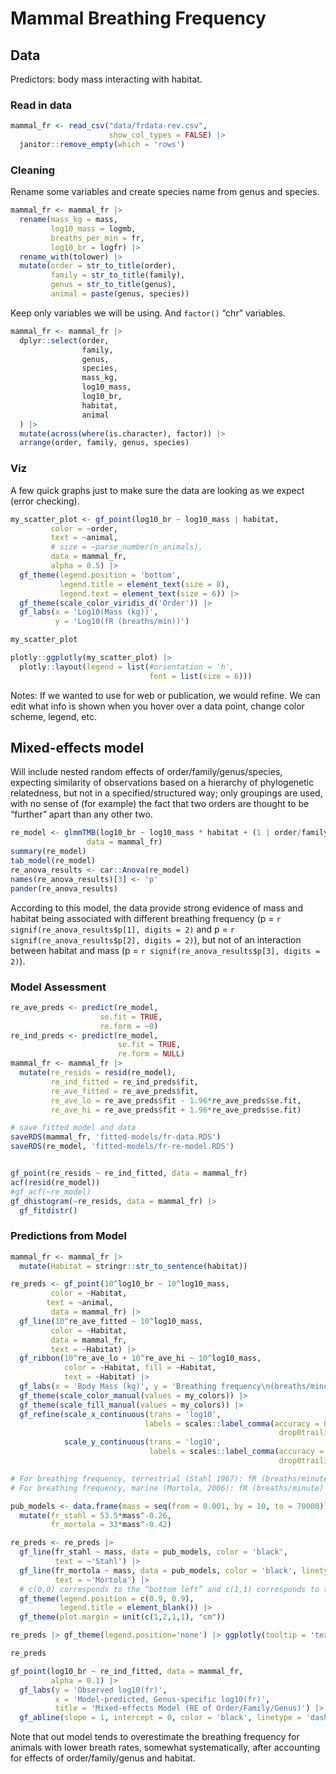 # Mammal Breathing Frequency

## Data

Predictors: body mass interacting with habitat.


### Read in data 

```r
mammal_fr <- read_csv("data/frdata-rev.csv",
                      show_col_types = FALSE) |>
  janitor::remove_empty(which = 'rows')
```

### Cleaning

Rename some variables and create species name from genus and species. 

```r
mammal_fr <- mammal_fr |>
  rename(mass_kg = mass,
         log10_mass = logmb,
         breaths_per_min = fr,
         log10_br = logfr) |>
  rename_with(tolower) |>
  mutate(order = str_to_title(order),
         family = str_to_title(family),
         genus = str_to_title(genus),
         animal = paste(genus, species))
```

Keep only variables we will be using. And `factor()` "chr" variables.

```r
mammal_fr <- mammal_fr |>
  dplyr::select(order,
                family,
                genus,
                species, 
                mass_kg,
                log10_mass,
                log10_br,
                habitat,
                animal
  ) |>
  mutate(across(where(is.character), factor)) |>
  arrange(order, family, genus, species)
```

### Viz
A few quick graphs just to make sure the data are looking as we expect (error checking).


```r
my_scatter_plot <- gf_point(log10_br ~ log10_mass | habitat,
         color = ~order,
         text = ~animal,
         # size = ~parse_number(n_animals),
         data = mammal_fr,
         alpha = 0.5) |>
  gf_theme(legend.position = 'bottom',
           legend.title = element_text(size = 8),
           legend.text = element_text(size = 6)) |>
  gf_theme(scale_color_viridis_d('Order')) |>
  gf_labs(x = 'Log10(Mass (kg))',
          y = 'Log10(fR (breaths/min))') 
```

```r
my_scatter_plot
```

```r
plotly::ggplotly(my_scatter_plot) |>
  plotly::layout(legend = list(#orientation = 'h',
                               font = list(size = 6)))
```

Notes: If we wanted to use for web or publication, we would refine. We can edit what info is shown when you hover over a data point, change color scheme, legend, etc.



## Mixed-effects model 

Will include nested random effects of order/family/genus/species, expecting similarity of observations based on a hierarchy of phylogenetic relatedness, but not in a specified/structured way; only groupings are used, with no sense of (for example) the fact that two orders are thought to be "further" apart than any other two.

```r
re_model <- glmmTMB(log10_br ~ log10_mass * habitat + (1 | order/family/genus),
                 data = mammal_fr)
summary(re_model)
tab_model(re_model) 
re_anova_results <- car::Anova(re_model)
names(re_anova_results)[3] <- 'p'
pander(re_anova_results)
```

According to this model, the data provide strong evidence of mass and habitat being associated with different breathing frequency (p = `r signif(re_anova_results$p[1], digits = 2)` and p = `r signif(re_anova_results$p[2], digits = 2)`), but not of an interaction between habitat and mass (p = `r signif(re_anova_results$p[3], digits = 2)`).

### Model Assessment

```r
re_ave_preds <- predict(re_model, 
                    se.fit = TRUE,
                    re.form = ~0)
re_ind_preds <- predict(re_model,
                        se.fit = TRUE,
                        re.form = NULL)
mammal_fr <- mammal_fr |>
  mutate(re_resids = resid(re_model),
         re_ind_fitted = re_ind_preds$fit,
         re_ave_fitted = re_ave_preds$fit,
         re_ave_lo = re_ave_preds$fit - 1.96*re_ave_preds$se.fit,
         re_ave_hi = re_ave_preds$fit + 1.96*re_ave_preds$se.fit)

# save fitted model and data
saveRDS(mammal_fr, 'fitted-models/fr-data.RDS')
saveRDS(re_model, 'fitted-models/fr-re-model.RDS')


gf_point(re_resids ~ re_ind_fitted, data = mammal_fr)
acf(resid(re_model))
#gf_acf(~re_model)
gf_dhistogram(~re_resids, data = mammal_fr) |>
  gf_fitdistr()
```

### Predictions from Model

```r
mammal_fr <- mammal_fr |>
  mutate(Habitat = stringr::str_to_sentence(habitat))

re_preds <- gf_point(10^log10_br ~ 10^log10_mass,
         color = ~Habitat,
        text = ~animal,
         data = mammal_fr) |> 
  gf_line(10^re_ave_fitted ~ 10^log10_mass,
         color = ~Habitat,
         data = mammal_fr,
         text = ~Habitat) |>
  gf_ribbon(10^re_ave_lo + 10^re_ave_hi ~ 10^log10_mass,
            color = ~Habitat, fill = ~Habitat, 
            text = ~Habitat) |> 
  gf_labs(x = 'Body Mass (kg)', y = 'Breathing frequency\n(breaths/minute)') |> 
  gf_theme(scale_color_manual(values = my_colors)) |>
  gf_theme(scale_fill_manual(values = my_colors)) |>
  gf_refine(scale_x_continuous(trans = 'log10',
                              labels = scales::label_comma(accuracy = 0.001,
                                                            drop0trailing = TRUE)),
            scale_y_continuous(trans = 'log10',
                               labels = scales::label_comma(accuracy = 0.001,
                                                            drop0trailing = TRUE)))

# For breathing frequency, terrestrial (Stahl 1967): fR (breaths/minute) = 53.5 * body mass ^-0.26
# For breathing frequency, marine (Mortola, 2006): fR (breaths/minute) = 33 * body mass ^-0.42

pub_models <- data.frame(mass = seq(from = 0.001, by = 10, to = 70000)) |> # mass = seq(from = 0.015, by = 0.1, to = 42000)) |>
  mutate(fr_stahl = 53.5*mass^-0.26,
         fr_mortola = 33*mass^-0.42)

re_preds <- re_preds |>
  gf_line(fr_stahl ~ mass, data = pub_models, color = 'black',
          text = ~'Stahl') |>
  gf_line(fr_mortola ~ mass, data = pub_models, color = 'black', linetype = 'dashed',
          text = ~'Mortola') |>
  # c(0,0) corresponds to the “bottom left” and c(1,1) corresponds to the “top right” position
  gf_theme(legend.position = c(0.9, 0.9),
           legend.title = element_blank()) |>
  gf_theme(plot.margin = unit(c(1,2,1,1), "cm"))
```

```r
re_preds |> gf_theme(legend.position='none') |> ggplotly(tooltip = 'text')
```

```r
re_preds
```

```r
gf_point(log10_br ~ re_ind_fitted, data = mammal_fr,
         alpha = 0.1) |>
  gf_labs(y = 'Observed log10(fr)',
          x = 'Model-predicted, Genus-specific log10(fr)',
          title = 'Mixed-effects Model (RE of Order/Family/Genus)') |>
  gf_abline(slope = 1, intercept = 0, color = 'black', linetype = 'dashed')
```

Note that out model tends to overestimate the breathing frequency for animals with lower breath rates, somewhat systematically, after accounting for effects of order/family/genus and habitat.

